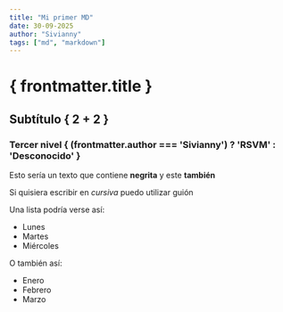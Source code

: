 ```yaml
---
title: "Mi primer MD"
date: 30-09-2025
author: "Sivianny"
tags: ["md", "markdown"]
---
```


# { frontmatter.title }
## Subtítulo { 2 + 2 }
### Tercer nivel { (frontmatter.author === 'Sivianny') ? 'RSVM' : 'Desconocido' }

Esto sería un texto que contiene **negrita** y este __también__

Si quisiera escribir en _cursiva_ puedo utilizar guión

Una lista podría verse así:

* Lunes
* Martes
* Miércoles

O también así:

- Enero
- Febrero
- Marzo
